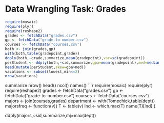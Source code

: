 Data Wrangling Task: Grades
===========================
```r
require(mosaic)
require(plyr)
require(reshape2)
grades <- fetchData("grades.csv")
gp <- fetchData("grade-to-number.csv")
courses <- fetchData("courses.csv")
both <- join(grades,gp)
with(both,table(gradepoint,grade))
ddply(both,~grade,summarize,mean(gradepoint),var=sd(gradepoint))
perStudent <- ddply(both,~sid,summarize,gpa=mean(gradepoint),med=median(gradepoint))
head(mutate(perStudent,skew=gpa>med))
vacations <- subset(lowest,min<=2)
nrow(vacations)
```
summarize
nrow() head()
ncol() names()
```r
require(mosaic)
require(plyr)
require(reshape2)
grades <- fetchData("grades.csv")
gp <- fetchData("grade-to-number.csv")
courses <- fetchData("courses.csv")
majors <- join(courses,grades)
department <- with(Tomechick,table(dept))
majorsfreq <- function(v){
  T <- table(v)
  Ind <- which.max(T)
  name(T)[Ind]
}

ddply(majors,~sid,summarize,mj=max(dept))


